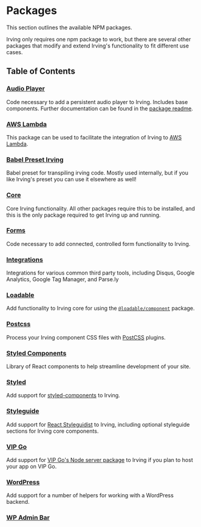 <Meta title="Packages|Overview" />

# Packages
This section outlines the available NPM packages.

Irving only requires one npm package to work, but there are several other packages that modify and extend Irving's functionality to fit different use cases.

## Table of Contents

### [Audio Player](?path=/docs/packages-audio-player--page)
Code necessary to add a persistent audio player to Irving. Includes base components. Further documentation can be found in the [package readme](https://github.com/alleyinteractive/irving/tree/master/packages/audio-player).

### [AWS Lambda](?path=/docs/packages-aws-lambda--page)
This package can be used to facilitate the integration of Irving to [AWS Lambda](https://aws.amazon.com/lambda/).

### [Babel Preset Irving](?path=/docs/packages-babel-preset-irving--page)
Babel preset for transpiling irving code. Mostly used internally, but if you like Irving's preset you can use it elsewhere as well!

### [Core](?path=/docs/packages-core--page)
Core Irving functionality. All other packages require this to be installed, and this is the only package required to get Irving up and running.

### [Forms](?path=/docs/packages-forms--page)
Code necessary to add connected, controlled form functionality to Irving.

### [Integrations](?path=/docs/packages-integrations--page)
Integrations for various common third party tools, including Disqus, Google Analytics, Google Tag Manager, and Parse.ly

### [Loadable](?path=/docs/packages-loadable--page)
Add functionality to Irving core for using the [`@loadable/component`](https://loadable-components.com/) package.

### [Postcss](?path=/docs/packages-postcss--page)
Process your Irving component CSS files with [PostCSS](https://github.com/postcss/postcss) plugins.

### [Styled Components](?path=/docs/packages-styled-components--page)
Library of React components to help streamline development of your site.

### [Styled](?path=/docs/packages-styled--page)
Add support for [styled-components](https://www.styled-components.com/) to Irving.

### [Styleguide](?path=/docs/packages-styleguide--page)
Add support for [React Styleguidist](https://react-styleguidist.js.org/) to Irving, including optional styleguide sections for Irving core components.

### [VIP Go](?path=/docs/packages-vip-go--page)
Add support for [VIP Go's Node server package](https://github.com/Automattic/vip-go-node) to Irving if you plan to host your app on VIP Go.

### [WordPress](?path=/docs/packages-wordpress--page)
Add support for a number of helpers for working with a WordPress backend.

### [WP Admin Bar](?path=/docs/packages-wp-admin-bar--page)